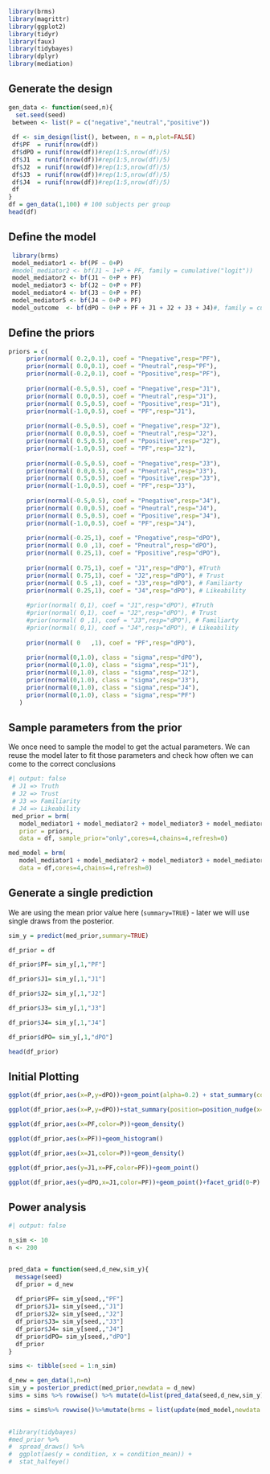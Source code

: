 ```r
library(brms)
library(magrittr)
library(ggplot2)
library(tidyr)
library(faux)
library(tidybayes)
library(dplyr)
library(mediation)
```

## Generate the design

```r

gen_data <- function(seed,n){
  set.seed(seed)
 between <- list(P = c("negative","neutral","positive"))
 
 df <- sim_design(list(), between, n = n,plot=FALSE)
 df$PF  = runif(nrow(df))
 df$dPO = runif(nrow(df))#rep(1:5,nrow(df)/5)
 df$J1  = runif(nrow(df))#rep(1:5,nrow(df)/5)
 df$J2  = runif(nrow(df))#rep(1:5,nrow(df)/5)
 df$J3  = runif(nrow(df))#rep(1:5,nrow(df)/5)
 df$J4  = runif(nrow(df))#rep(1:5,nrow(df)/5)
 df
}
df = gen_data(1,100) # 100 subjects per group
head(df)
```

## Define the model

```r
 
 library(brms)
 model_mediator1 <- bf(PF ~ 0+P)
 #model_mediator2 <- bf(J1 ~ 1+P + PF, family = cumulative("logit"))
 model_mediator2 <- bf(J1 ~ 0+P + PF)
 model_mediator3 <- bf(J2 ~ 0+P + PF)
 model_mediator4 <- bf(J3 ~ 0+P + PF)
 model_mediator5 <- bf(J4 ~ 0+P + PF)
 model_outcome  <- bf(dPO ~ 0+P + PF + J1 + J2 + J3 + J4)#, family = cumulative("logit"))
```

## Define the priors

```r
priors = c(
     prior(normal( 0.2,0.1), coef = "Pnegative",resp="PF"),
     prior(normal( 0.0,0.1), coef = "Pneutral",resp="PF"), 
     prior(normal(-0.2,0.1), coef = "Ppositive",resp="PF"),
     
     prior(normal(-0.5,0.5), coef = "Pnegative",resp="J1"),
     prior(normal( 0.0,0.5), coef = "Pneutral",resp="J1"),
     prior(normal( 0.5,0.5), coef = "Ppositive",resp="J1"),
     prior(normal(-1.0,0.5), coef = "PF",resp="J1"),
     
     prior(normal(-0.5,0.5), coef = "Pnegative",resp="J2"),
     prior(normal( 0.0,0.5), coef = "Pneutral",resp="J2"),
     prior(normal( 0.5,0.5), coef = "Ppositive",resp="J2"),
     prior(normal(-1.0,0.5), coef = "PF",resp="J2"),
   
     prior(normal(-0.5,0.5), coef = "Pnegative",resp="J3"),
     prior(normal( 0.0,0.5), coef = "Pneutral",resp="J3"),
     prior(normal( 0.5,0.5), coef = "Ppositive",resp="J3"),
     prior(normal(-1.0,0.5), coef = "PF",resp="J3"),
     
     prior(normal(-0.5,0.5), coef = "Pnegative",resp="J4"),
     prior(normal( 0.0,0.5), coef = "Pneutral",resp="J4"),
     prior(normal( 0.5,0.5), coef = "Ppositive",resp="J4"),
     prior(normal(-1.0,0.5), coef = "PF",resp="J4"),
     
     prior(normal(-0.25,1), coef = "Pnegative",resp="dPO"),
     prior(normal( 0.0 ,1), coef = "Pneutral",resp="dPO"),
     prior(normal( 0.25,1), coef = "Ppositive",resp="dPO"),
     
     prior(normal( 0.75,1), coef = "J1",resp="dPO"), #Truth
     prior(normal( 0.75,1), coef = "J2",resp="dPO"), # Trust
     prior(normal( 0.5 ,1), coef = "J3",resp="dPO"), # Familiarty
     prior(normal( 0.25,1), coef = "J4",resp="dPO"), # Likeability
     
     #prior(normal( 0,1), coef = "J1",resp="dPO"), #Truth
     #prior(normal( 0,1), coef = "J2",resp="dPO"), # Trust
     #prior(normal( 0 ,1), coef = "J3",resp="dPO"), # Familiarty
     #prior(normal( 0,1), coef = "J4",resp="dPO"), # Likeability
     
     prior(normal( 0   ,1), coef = "PF",resp="dPO"),
   
     prior(normal(0,1.0), class = "sigma",resp="dPO"),
     prior(normal(0,1.0), class = "sigma",resp="J1"),
     prior(normal(0,1.0), class = "sigma",resp="J2"),
     prior(normal(0,1.0), class = "sigma",resp="J3"),
     prior(normal(0,1.0), class = "sigma",resp="J4"),
     prior(normal(0,1.0), class = "sigma",resp="PF")
   )
```

## Sample parameters from the prior

We once need to sample the model to get the actual parameters. We can reuse the model later to fit those parameters and check how often we can come to the correct conclusions

```r
#| output: false
 # J1 => Truth
 # J2 => Trust
 # J3 => Familiarity
 # J4 => Likeability
 med_prior = brm(
   model_mediator1 + model_mediator2 + model_mediator3 + model_mediator4 +  model_mediator5 + model_outcome + set_rescor(FALSE), 
   prior = priors,
   data = df, sample_prior="only",cores=4,chains=4,refresh=0)

med_model = brm(
   model_mediator1 + model_mediator2 + model_mediator3 + model_mediator4 +  model_mediator5 + model_outcome + set_rescor(FALSE), 
   data = df,cores=4,chains=4,refresh=0)
```

## Generate a single prediction

::: {callout-note}
We are using the mean prior value here (`summary=TRUE`) - later we will use single draws from the posterior.
:::

```r


sim_y = predict(med_prior,summary=TRUE)

df_prior = df

df_prior$PF= sim_y[,1,"PF"]

df_prior$J1= sim_y[,1,"J1"]

df_prior$J2= sim_y[,1,"J2"]

df_prior$J3= sim_y[,1,"J3"]

df_prior$J4= sim_y[,1,"J4"]

df_prior$dPO= sim_y[,1,"dPO"]

head(df_prior)
```

## Initial Plotting

```r
ggplot(df_prior,aes(x=P,y=dPO))+geom_point(alpha=0.2) + stat_summary(color="red")

ggplot(df_prior,aes(x=P,y=dPO))+stat_summary(position=position_nudge(x=0.1))+geom_point(alpha=0.2)

ggplot(df_prior,aes(x=PF,color=P))+geom_density()

ggplot(df_prior,aes(x=PF))+geom_histogram()

ggplot(df_prior,aes(x=J1,color=P))+geom_density()

ggplot(df_prior,aes(y=J1,x=PF,color=PF))+geom_point()

ggplot(df_prior,aes(y=dPO,x=J1,color=PF))+geom_point()+facet_grid(0~P)

```
## Power analysis

```R
#| output: false

n_sim <- 10
n <- 200


pred_data = function(seed,d_new,sim_y){
  message(seed)
  df_prior = d_new
  
  df_prior$PF= sim_y[seed,,"PF"]
  df_prior$J1= sim_y[seed,,"J1"]
  df_prior$J2= sim_y[seed,,"J2"]
  df_prior$J3= sim_y[seed,,"J3"]
  df_prior$J4= sim_y[seed,,"J4"]
  df_prior$dPO= sim_y[seed,,"dPO"]
  df_prior
}

sims <- tibble(seed = 1:n_sim)

d_new = gen_data(1,n=n)
sim_y = posterior_predict(med_prior,newdata = d_new)
sims = sims %>% rowwise() %>% mutate(d=list(pred_data(seed,d_new,sim_y)))

sims = sims%>% rowwise()%>%mutate(brms = list(update(med_model,newdata = d,seed=seed)))
  
```

```r
#library(tidybayes)
#med_prior %>%
#  spread_draws() %>%
#  ggplot(aes(y = condition, x = condition_mean)) +
#  stat_halfeye()
```